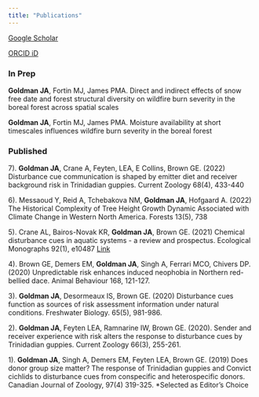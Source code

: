 ```yaml
---
title: "Publications"
---
```


[Google Scholar](https://scholar.google.ca/citations?user=35QdBZ4AAAAJ&hl=en)

[ORCID iD](https://orcid.org/0000-0002-4535-983X)

### In Prep

**Goldman JA**, Fortin MJ, James PMA. Direct and indirect effects of snow free date and forest structural diversity on wildfire burn severity in the boreal forest across spatial scales

**Goldman JA**, Fortin MJ, James PMA. Moisture availability at short timescales influences wildfire burn severity in the boreal forest

### Published

7). **Goldman JA**, Crane A, Feyten, LEA, E Collins, Brown GE. (2022) Disturbance cue communication is shaped by emitter diet and receiver background risk in Trinidadian guppies. Current Zoology 68(4), 433-440

6). Messaoud Y, Reid A, Tchebakova NM, **Goldman JA**, Hofgaard A. (2022) The Historical Complexity of Tree Height Growth Dynamic Associated with Climate Change in Western North America. Forests 13(5), 738

5). Crane AL, Bairos-Novak KR, **Goldman JA**, Brown GE. (2021) Chemical disturbance cues in aquatic systems - a review and prospectus. Ecological Monographs 92(1), e10487 [Link](https://doi.org/10.1002/ecm.1487)

4). Brown GE, Demers EM, **Goldman JA**, Singh A, Ferrari MCO, Chivers DP. (2020) Unpredictable risk enhances induced neophobia in Northern red-bellied dace. Animal Behaviour 168, 121-127.

3). **Goldman JA**, Desormeaux IS, Brown GE. (2020) Disturbance cues function as sources of risk assessment information under natural conditions. Freshwater Biology. 65(5), 981-986.

2). **Goldman JA**, Feyten LEA, Ramnarine IW, Brown GE. (2020). Sender and receiver experience with risk alters the response to disturbance cues by Trinidadian guppies. Current Zoology 66(3), 255-261.

1). **Goldman JA**, Singh A, Demers EM, Feyten LEA, Brown GE. (2019) Does donor group size matter? The response of Trinidadian guppies and Convict cichlids to disturbance cues from conspecific and heterospecific donors. Canadian Journal of Zoology, 97(4) 319-325. \*Selected as Editor's Choice

